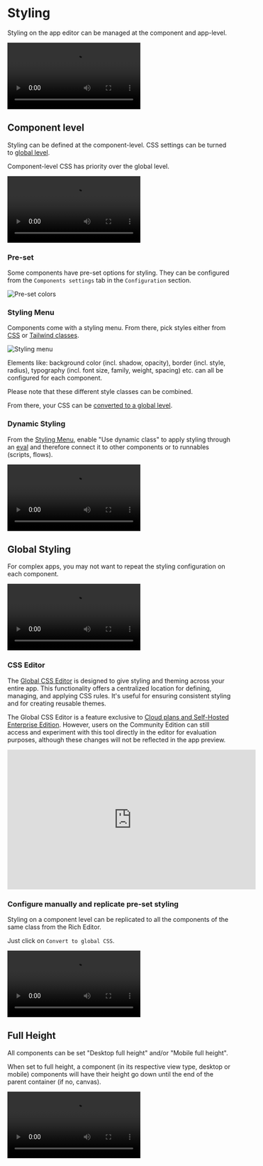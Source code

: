 
# Styling

Styling on the app editor can be managed at the component and app-level.

<video
	className="border-2 rounded-xl object-cover w-full h-full dark:border-gray-800"
	autoPlay
	controls
	src="/videos/app_styling.mp4"
/>

## Component level

Styling can be defined at the component-level. CSS settings can be turned to [global level](#global-styling).

Component-level CSS has priority over the global level.

<video
	className="border-2 rounded-xl object-cover w-full h-full dark:border-gray-800"
	controls
	src="/videos/styling_component.mp4"
/>

### Pre-set

Some components have pre-set options for styling. They can be configured from the `Components settings` tab in the `Configuration` section.

![Pre-set colors](../../assets/apps/8_app_styling/pre_set_colors.png.webp)

### Styling Menu

Components come with a styling menu. From there, pick styles either from [CSS](https://www.w3schools.com/html/html_css.asp) or [Tailwind classes](https://tailwind.build/classes).

![Styling menu](../../assets/apps/8_app_styling/styling_menu.png "Styling menu")

Elements like: background color (incl. shadow, opacity), border (incl. style, radius), typography (incl. font size, family, weight, spacing) etc. can all be configured for each component.

Please note that these different style classes can be combined.

From there, your CSS can be [converted to a global level](#configure-manually-and-replicate-pre-set-styling).

### Dynamic Styling

From the [Styling Menu](#styling-menu), enable "Use dynamic class" to apply styling through an [eval](../3_app-runnable-panel.mdx#evals) and therefore connect it to other components or to runnables (scripts, flows).

<video
	className="border-2 rounded-xl object-cover w-full h-full dark:border-gray-800"
	controls
	src="/videos/dynamic_styling.mp4"
/>

## Global Styling

For complex apps, you may not want to repeat the styling configuration on each component.

<video
	className="border-2 rounded-xl object-cover w-full h-full dark:border-gray-800"
	controls
	src="/videos/global_styling.mp4"
/>

### CSS Editor

The [Global CSS Editor](../9_css_editor.mdx) is designed to give styling and theming across your entire app. This functionality offers a centralized location for defining, managing, and applying CSS rules. It's useful for ensuring consistent styling and for creating reusable themes.

The Global CSS Editor is a feature exclusive to [Cloud plans and Self-Hosted Enterprise Edition](/pricing). However, users on the Community Edition can still access and experiment with this tool directly in the editor for evaluation purposes, although these changes will not be reflected in the app preview.

<iframe
	width="560"
	height="315"
	src="https://www.youtube.com/embed/6_MjKgbdCFQ?vq=hd1080"
	title="YouTube video player"
	frameborder="0"
	allow="accelerometer; autoplay; clipboard-write; encrypted-media; gyroscope; picture-in-picture; web-share"
	allowFullScreen="true"
></iframe>

<br />

<div className="grid grid-cols-2 gap-2 my-4">
	<DocCard
		title="CSS Editor"
		description="The Global CSS Editor is designed to give styling and theming across your entire app."
		href="/docs/apps/css_editor"
		color="orange"
	/>
</div>

### Configure manually and replicate pre-set styling

Styling on a component level can be replicated to all the components of the same class from the Rich Editor.

Just click on `Convert to global CSS`.

<video
	className="border-2 rounded-xl object-cover w-full h-full dark:border-gray-800"
	controls
	src="/videos/copy_style_global_css.mp4"
/>

## Full Height

All components can be set "Desktop full height" and/or "Mobile full height".

When set to full height, a component (in its respective view type, desktop or mobile) components will have their height go down until the end of the parent container (if no, canvas).

<video
	className="border-2 rounded-xl object-cover w-full h-full dark:border-gray-800"
	controls
	src="/videos/full_height.mp4"
/>